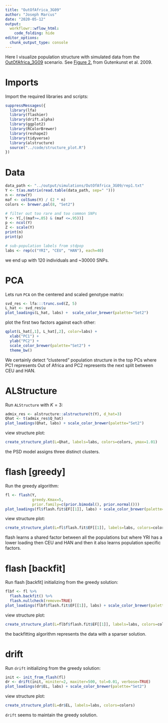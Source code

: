 ```yaml
---
title: "OutOfAfrica_3G09"
author: "Joseph Marcus"
date: "2020-05-12"
output:
  workflowr::wflow_html:
    code_folding: hide
editor_options:
  chunk_output_type: console
---
```


Here I visualize population structure with simulated data from the [OutOfAfrica_3G09](https://stdpopsim.readthedocs.io/en/latest/catalog.html#sec_catalog_homsap_models_outofafrica_3g09) scenario. See [Figure 2.](https://journals.plos.org/plosgenetics/article?id=10.1371/journal.pgen.1000695) from Gutenkunst et al. 2009.

# Imports

Import the required libraries and scripts:

```r
suppressMessages({
  library(lfa)
  library(flashier)
  library(drift.alpha)
  library(ggplot2)
  library(RColorBrewer)
  library(reshape2)
  library(tidyverse)
  library(alstructure)
  source("../code/structure_plot.R")
})
```

# Data

```r
data_path <- "../output/simulations/OutOfAfrica_3G09/rep1.txt"
Y <- t(as.matrix(read.table(data_path, sep=" ")))
n <- nrow(Y)
maf <- colSums(Y) / (2 * n)
colors <- brewer.pal(8, "Set2")

# filter out too rare and too common SNPs
Y <- Y[,((maf>=.05) & (maf <=.95))]
p <- ncol(Y)
Z <- scale(Y)
print(n)
print(p)

# sub-population labels from stdpop
labs <- rep(c("YRI", "CEU", "HAN"), each=40)
```

we end up with 120 individuals and ~30000 SNPs.

# PCA

Lets run `PCA` on the centered and scaled genotype matrix:

```r
svd_res <- lfa:::trunc.svd(Z, 5)
L_hat <- svd_res$u
plot_loadings(L_hat, labs) +  scale_color_brewer(palette="Set2")
```

plot the first two factors against each other:

```r
qplot(L_hat[,1], L_hat[,2], color=labs) + 
  xlab("PC1") + 
  ylab("PC2") + 
  scale_color_brewer(palette="Set2") +
  theme_bw()
```

We certainly detect "clustered" population structure in the top PCs where PC1 represents Out of Africa and PC2 represents the next split between CEU and HAN.

# ALStructure

Run `ALStructure` with $K=3$:

```r
admix_res <- alstructure::alstructure(t(Y), d_hat=3)
Qhat <- t(admix_res$Q_hat)
plot_loadings(Qhat, labs) + scale_color_brewer(palette="Set2")
```

view structure plot:

```r
create_structure_plot(L=Qhat, labels=labs, colors=colors, ymax=1.01)
```

the PSD model assigns three distinct clusters.

# flash [greedy]

Run the greedy algorithm:

```r
fl <- flash(Y, 
            greedy.Kmax=5, 
            prior.family=c(prior.bimodal(), prior.normal()))
plot_loadings(fl$flash.fit$EF[[1]], labs) + scale_color_brewer(palette="Set2")
```

view structure plot:

```r
create_structure_plot(L=fl$flash.fit$EF[[1]], labels=labs, colors=colors)
```

flash learns a shared factor between all the populations but where YRI has a lower loading then CEU and HAN and then it also learns population specific factors. 

# flash [backfit]

Run flash [backfit] initializing from the greedy solution:

```r
flbf <- fl %>% 
  flash.backfit() %>% 
  flash.nullcheck(remove=TRUE)
plot_loadings(flbf$flash.fit$EF[[1]], labs) + scale_color_brewer(palette="Set2")
```

view structure plot:

```r
create_structure_plot(L=flbf$flash.fit$EF[[1]], labels=labs, colors=colors)
```

the backfitting algorithm represents the data with a sparser solution.

# drift

Run `drift` initializing from the greedy solution:

```r
init <- init_from_flash(fl)
dr <- drift(init, miniter=2, maxiter=500, tol=0.01, verbose=TRUE)
plot_loadings(dr$EL, labs) + scale_color_brewer(palette="Set2")
```


view structure plot:

```r
create_structure_plot(L=dr$EL, labels=labs, colors=colors)
```

`drift` seems to maintain the greedy solution.
